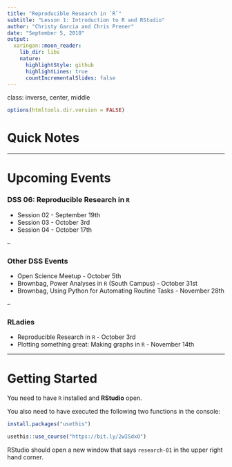 ```yaml
---
title: "Reproducible Research in `R`"
subtitle: "Lesson 1: Introduction to R and RStudio"
author: "Christy Garcia and Chris Prener"
date: "September 5, 2018"
output:
  xaringan::moon_reader:
    lib_dir: libs
    nature:
      highlightStyle: github
      highlightLines: true
      countIncrementalSlides: false
---
```


class: inverse, center, middle

```r
options(htmltools.dir.version = FALSE)
```

# Quick Notes

---

# Upcoming Events

### DSS 06: Reproducible Research in `R`

* Session 02 - September 19th
* Session 03 - October 3rd
* Session 04 - October 17th

--

### Other DSS Events

* Open Science Meetup - October 5th
* Brownbag, Power Analyses in `R` (South Campus) - October 31st
* Brownbag, Using Python for Automating Routine Tasks - November 28th

--

### RLadies

* Reproducible Research in `R` - October 3rd
* Plotting something great: Making graphs in `R` - November 14th

---

# Getting Started

You need to have `R` installed and **RStudio** open.

You also need to have executed the following two functions in the console:

```r
install.packages("usethis")

usethis::use_course("https://bit.ly/2wISdxO")
```

RStudio should open a new window that says `research-01` in the upper right hand corner.


